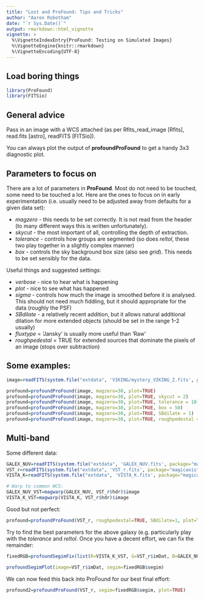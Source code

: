 ```yaml
---
title: "Lost and ProFound: Tips and Tricks"
author: "Aaron Robotham"
date: "`r Sys.Date()`"
output: rmarkdown::html_vignette
vignette: >
  %\VignetteIndexEntry{ProFound: Testing on Simulated Images}
  %\VignetteEngine{knitr::rmarkdown}
  %\VignetteEncoding{UTF-8}
---
```


## Load boring things

```r
library(ProFound)
library(FITSio)
```

## General advice

Pass in an image with a WCS attached (as per Rfits_read_image [Rfits], read.fits [astro], readFITS [FITSio]).

You can always plot the output of **profoundProFound** to get a handy 3x3 diagnostic plot.

## Parameters to focus on

There are a lot of parameters in **ProFound**. Most do not need to be touched, some need to be touched a lot. Here are the ones to focus on in early experimentation (i.e. usually need to be adjusted away from defaults for a given data set):

* *magzero* - this needs to be set correctly. It is not read from the header (to many different ways this is written unfortunately).
* *skycut* - the most important of all, controlling the depth of extraction.
* *tolerance* - controls how groups are segmented (so does *reltol*, these two play together in a slightly complex manner)
* *box* - controls the sky background box size (also see *grid*). This needs to be set sensibly for the data.

Useful things and suggested settings:

* *verbose* - nice to hear what is happening
* *plot* - nice to see what has happened
* *sigma* - controls how much the image is smoothed before it is analysed. This should not need much fiddling, but it should appropriate for the data (roughly the PSF)
* *SBdilate* - a relatively recent addition, but it allows natural additional dilation for more extended objects (should be set in the range 1--2 usually)
* *fluxtype* = 'Jansky' is usually more useful than 'Raw'
* *roughpedestal* = TRUE for extended sources that dominate the pixels of an image (stops over subtraction)

## Some examples:

```r
image=readFITS(system.file("extdata", 'VIKING/mystery_VIKING_Z.fits', package="ProFound"))
```

```r
profound=profoundProFound(image, magzero=30, plot=TRUE)
profound=profoundProFound(image, magzero=30, plot=TRUE, skycut = 2)
profound=profoundProFound(image, magzero=30, plot=TRUE, tolerance = 10)
profound=profoundProFound(image, magzero=30, plot=TRUE, box = 50)
profound=profoundProFound(image, magzero=30, plot=TRUE, SBdilate = 1)
profound=profoundProFound(image, magzero=30, plot=TRUE, roughpedestal = TRUE)
```

## Multi-band

Some different data:

```r
GALEX_NUV=readFITS(system.file("extdata", 'GALEX_NUV.fits', package="magicaxis"))
VST_r=readFITS(system.file("extdata", 'VST_r.fits', package="magicaxis"))
VISTA_K=readFITS(system.file("extdata", 'VISTA_K.fits', package="magicaxis"))

# Warp to common WCS:
GALEX_NUV_VST=magwarp(GALEX_NUV, VST_r$hdr)$image
VISTA_K_VST=magwarp(VISTA_K, VST_r$hdr)$image
```

Good but not perfect:

```r
profound=profoundProFound(VST_r, roughpedestal=TRUE, SBdilate=1, plot=TRUE)
```

Try to find the best parameters for the above galaxy (e.g. particularly play with the *tolerance* and *reltol*. Once you have a decent effort, we can fix the remainder:

```r
fixedRGB=profoundSegimFix(list(R=VISTA_K_VST, G=VST_r$imDat, B=GALEX_NUV_VST), segim=profound$segim)
```

```r
profoundSegimPlot(image=VST_r$imDat, segim=fixedRGB$segim)
```

We can now feed this back into ProFound for our best final effort:

```r
profound2=profoundProFound(VST_r, segim=fixedRGB$segim, plot=TRUE)
```
